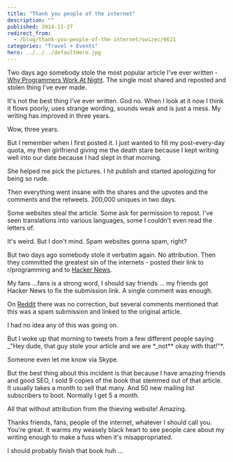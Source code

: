 ```yaml
---
title: "Thank you people of the internet"
description: ""
published: 2014-11-27
redirect_from:
  - /blog/thank-you-people-of-the-internet/swizec/6621
categories: "Travel + Events"
hero: ../../../defaultHero.jpg
---
```


Two days ago somebody stole the most popular article I've ever written - [Why Programmers Work At Night](https://swizec.com/blog/why-programmers-work-at-night-2/). The single most shared and reposted and stolen thing I've ever made.

It's not the best thing I've ever written. God no. When I look at it now I think it flows poorly, uses strange wording, sounds weak and is just a mess. My writing has improved in three years.

Wow, three years.

But I remember when I first posted it. I just wanted to fill my post-every-day quota, my then girlfriend giving me the death stare because I kept writing well into our date because I had slept in that morning.

She helped me pick the pictures. I hit publish and started apologizing for being so rude.

Then everything went insane with the shares and the upvotes and the comments and the retweets. 200,000 uniques in two days.

Some websites steal the article. Some ask for permission to repost. I've seen translations into various languages, some I couldn't even read the letters of.

It's weird. But I don't mind. Spam websites gonna spam, right?

But two days ago somebody stole it verbatim again. No attribution. Then they committed the greatest sin of the internets - posted their link to r/programming and to [Hacker News](http://news.ycombinator.com/ "Hacker News").

My fans ...fans is a strong word, I should say friends ... my friends got Hacker News to fix the submission link. A single comment was enough.

On [Reddit](http://reddit.com/ "Reddit") there was no correction, but several comments mentioned that this was a spam submission and linked to the original article.

I had no idea any of this was going on.

But I woke up that morning to tweets from a few different people saying \_"Hey dude, that guy stole your article and we are \*\_not\*\* okay with that!"\*.

Someone even let me know via Skype.

But the best thing about this incident is that because I have amazing friends and good SEO, I sold 9 copies of the book that stemmed out of that article. It usually takes a month to sell that many. And 50 new mailing list subscribers to boot. Normally I get 5 a month.

All that without attribution from the thieving website! Amazing.

Thanks friends, fans, people of the internet, whatever I should call you. You're great. It warms my weasely black heart to see people care about my writing enough to make a fuss when it's misappropriated.

I should probably finish that book huh ...
